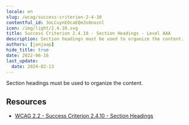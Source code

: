```yaml
---
locale: en
slug: /wcag/success-criterion-2-4-10
contentful_id: 3oLCuynEOcaEQm3s0noznl
icon: /img/light/2.4.10.svg
title: Success Criterion 2.4.10 - Section Headings - Level AAA
description: Section headings must be used to organize the content.
authors: [janjaap]
hide_title: true
date: 2022-06-16
last_update:
  date: 2024-02-13
---
```


<Hero
  title="Section Headings"
  image="/img/light/2.4.10.svg"
  alt="WCAG 2.4.10 icon"
  prefix="Success Criterion 2.4.10"
  suffix="Level AAA"
/>

Section headings must be used to organize the content.

## Resources

- [WCAG 2.2 - Success Criterion 2.4.10 - Section Headings](https://www.w3.org/TR/WCAG22/#section-headings)
